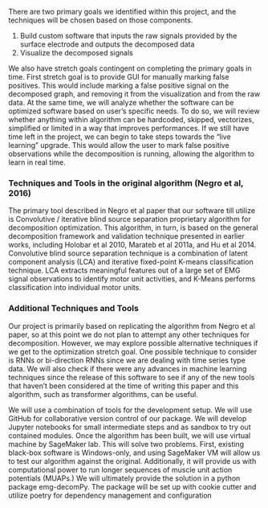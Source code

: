 There are two primary goals we identified within this project, and the
techniques will be chosen based on those components.

1.  Build custom software that inputs the raw signals provided by the
    surface electrode and outputs the decomposed data
2.  Visualize the decomposed signals

We also have stretch goals contingent on completing the primary goals in
time. First stretch goal is to provide GUI for manually marking false
positives. This would include marking a false positive signal on the
decomposed graph, and removing it from the visualization and from the
raw data. At the same time, we will analyze whether the software can be
optimized software based on user's specific needs. To do so, we will
review whether anything within algorithm can be hardcoded, skipped,
vectorizes, simplified or limited in a way that improves performances.
If we still have time left in the project, we can begin to take steps
towards the "live learning" upgrade. This would allow the user to mark
false positive observations while the decomposition is running, allowing
the algorithm to learn in real time.

### Techniques and Tools in the original algorithm (Negro et al, 2016)

The primary tool described in Negro et al paper that our software till
utilize is Convolutive / iterative blind source separation proprietary
algorithm for decomposition optimization. This algorithm, in turn, is
based on the general decomposition framework and validation technique
presented in earlier works, including Holobar et al 2010, Marateb et al
2011a, and Hu et al 2014. Convolutive blind source separation technique
is a combination of latent component analysis (LCA) and iterative
fixed-point K-means classification technique. LCA extracts meaningful
features out of a large set of EMG signal observations to identify motor
unit activities, and K-Means performs classification into individual
motor units.

### Additional Techniques and Tools

Our project is primarily based on replicating the algorithm from Negro
et al paper, so at this point we do not plan to attempt any other
techniques for decomposition. However, we may explore possible
alternative techniques if we get to the optimization stretch goal. One
possible technique to consider is RNNs or bi-direction RNNs since we are
dealing with time series type data. We will also check if there were any
advances in machine learning techniques since the release of this
software to see if any of the new tools that haven't been considered at
the time of writing this paper and this algorithm, such as transformer
algorithms, can be useful.

We will use a combination of tools for the development setup. We will
use GitHub for collaborative version control of our package. We will
develop Jupyter notebooks for small intermediate steps and as sandbox to
try out contained modules. Once the algorithm has been built, we will
use virtual machine by SageMaker lab. This will solve two problems.
First, existing black-box software is Windows-only, and using SageMaker
VM will allow us to test our algorithm against the original.
Additionally, it will provide us with computational power to run longer
sequences of muscle unit action potentials (MUAPs.) We will ultimately
provide the solution in a python package emg-decomPy. The package will
be set up with cookie cutter and utilize poetry for dependency
management and configuration
